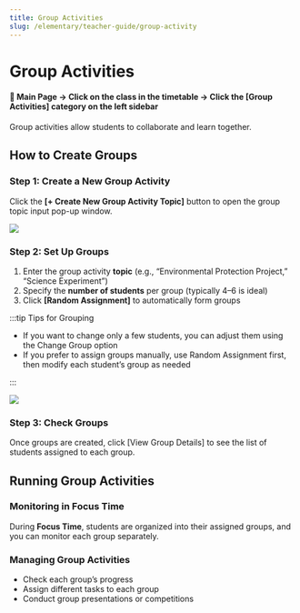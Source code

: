```yaml
---
title: Group Activities
slug: /elementary/teacher-guide/group-activity
---
```



# Group Activities

#### 📍 Main Page → Click on the class in the timetable → Click the [Group Activities] category on the left sidebar

Group activities allow students to collaborate and learn together.

## How to Create Groups

### Step 1: Create a New Group Activity

Click the **[+ Create New Group Activity Topic]** button to open the group topic input pop-up window.

<Image src="/img/en/elementary/teacher/09-01.jpg" size="lg" />

### Step 2: Set Up Groups

1. Enter the group activity **topic** (e.g., “Environmental Protection Project,” “Science Experiment”)
2. Specify the **number of students** per group (typically 4–6 is ideal)
3. Click **[Random Assignment]** to automatically form groups

:::tip Tips for Grouping

- If you want to change only a few students, you can adjust them using the Change Group option
- If you prefer to assign groups manually, use Random Assignment first, then modify each student’s group as needed

:::

<Image src="/img/en/elementary/teacher/09-02.jpg" size="lg" />

### Step 3: Check Groups

Once groups are created, click [View Group Details] to see the list of students assigned to each group.

## Running Group Activities

### Monitoring in Focus Time

During **Focus Time**, students are organized into their assigned groups, and you can monitor each group separately.

### Managing Group Activities

- Check each group’s progress
- Assign different tasks to each group
- Conduct group presentations or competitions
